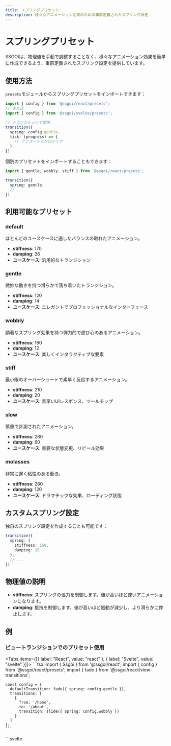 ```yaml
---
title: スプリングプリセット
description: 様々なアニメーション効果のための事前定義されたスプリング設定
---
```


# スプリングプリセット

SSGOIは、物理値を手動で調整することなく、様々なアニメーション効果を簡単に作成できるよう、事前定義されたスプリング設定を提供しています。

## 使用方法

`presets`モジュールからスプリングプリセットをインポートできます：

```typescript
import { config } from '@ssgoi/react/presets';
// または
import { config } from '@ssgoi/svelte/presets';

// トランジションで使用
transition({
  spring: config.gentle,
  tick: (progress) => {
    // アニメーションロジック
  }
})
```

個別のプリセットをインポートすることもできます：

```typescript
import { gentle, wobbly, stiff } from '@ssgoi/react/presets';

transition({
  spring: gentle,
  // ...
})
```

## 利用可能なプリセット

### default
ほとんどのユースケースに適したバランスの取れたアニメーション。
- **stiffness**: 170
- **damping**: 26
- **ユースケース**: 汎用的なトランジション

### gentle
微妙な動きを持つ滑らかで落ち着いたトランジション。
- **stiffness**: 120
- **damping**: 14
- **ユースケース**: エレガントでプロフェッショナルなインターフェース

### wobbly
顕著なスプリング効果を持つ弾力的で遊び心のあるアニメーション。
- **stiffness**: 180
- **damping**: 12
- **ユースケース**: 楽しくインタラクティブな要素

### stiff
最小限のオーバーシュートで素早く反応するアニメーション。
- **stiffness**: 210
- **damping**: 20
- **ユースケース**: 素早いUIレスポンス、ツールチップ

### slow
慎重で計測されたアニメーション。
- **stiffness**: 280
- **damping**: 60
- **ユースケース**: 重要な状態変更、リビール効果

### molasses
非常に遅く粘性のある動き。
- **stiffness**: 280
- **damping**: 120
- **ユースケース**: ドラマチックな効果、ローディング状態

## カスタムスプリング設定

独自のスプリング設定を作成することも可能です：

```typescript
transition({
  spring: {
    stiffness: 150,
    damping: 15
  },
  // ...
})
```

## 物理値の説明

- **stiffness**: スプリングの張力を制御します。値が高いほど速いアニメーションになります。
- **damping**: 抵抗を制御します。値が高いほど振動が減少し、より滑らかに停止します。

## 例

### ビュートランジションでのプリセット使用

<Tabs items={[{ label: "React", value: "react" }, { label: "Svelte", value: "svelte" }]}>
  <TabPanel value="react">
    ```tsx
    import { Ssgoi } from '@ssgoi/react';
    import { config } from '@ssgoi/react/presets';
    import { fade } from '@ssgoi/react/view-transitions';

    const config = {
      defaultTransition: fade({ spring: config.gentle }),
      transitions: [
        {
          from: '/home',
          to: '/about',
          transition: slide({ spring: config.wobbly })
        }
      ]
    };
    ```
  </TabPanel>
  <TabPanel value="svelte">
    ```svelte
    <script>
      import { Ssgoi } from '@ssgoi/svelte';
      import { config } from '@ssgoi/svelte/presets';
      import { fade, slide } from '@ssgoi/svelte/view-transitions';

      const config = {
        defaultTransition: fade({ spring: config.gentle }),
        transitions: [
          {
            from: '/home',
            to: '/about',
            transition: slide({ spring: config.wobbly })
          }
        ]
      };
    </script>

    <Ssgoi {config}>
      <slot />
    </Ssgoi>
    ```
  </TabPanel>
</Tabs>

### 要素トランジションでのプリセット使用

<Tabs items={[{ label: "React", value: "react" }, { label: "Svelte", value: "svelte" }]}>
  <TabPanel value="react">
    ```tsx
    import { transition } from '@ssgoi/react';
    import { config } from '@ssgoi/react/presets';

    const fadeIn = transition({
      spring: config.slow,
      tick: (progress) => ({
        opacity: progress,
        transform: `translateY(${(1 - progress) * 20}px)`
      })
    });
    ```
  </TabPanel>
  <TabPanel value="svelte">
    ```svelte
    <script>
      import { transition } from '@ssgoi/svelte';
      import { config } from '@ssgoi/svelte/presets';

      const fadeIn = {
        spring: config.slow,
        tick: (progress) => ({
          opacity: progress,
          transform: `translateY(${(1 - progress) * 20}px)`
        })
      };
    </script>

    <div use:transition={{ key: 'fade-in', ...fadeIn }}>
      コンテンツ
    </div>
    ```
  </TabPanel>
</Tabs>